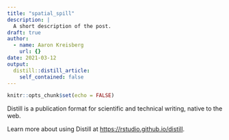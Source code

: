 ```yaml
---
title: "spatial_spill"
description: |
  A short description of the post.
draft: true
author:
  - name: Aaron Kreisberg
    url: {}
date: 2021-03-12
output:
  distill::distill_article:
    self_contained: false
---
```



```r
knitr::opts_chunk$set(echo = FALSE)
```

Distill is a publication format for scientific and technical writing, native to the web.

Learn more about using Distill at <https://rstudio.github.io/distill>.


